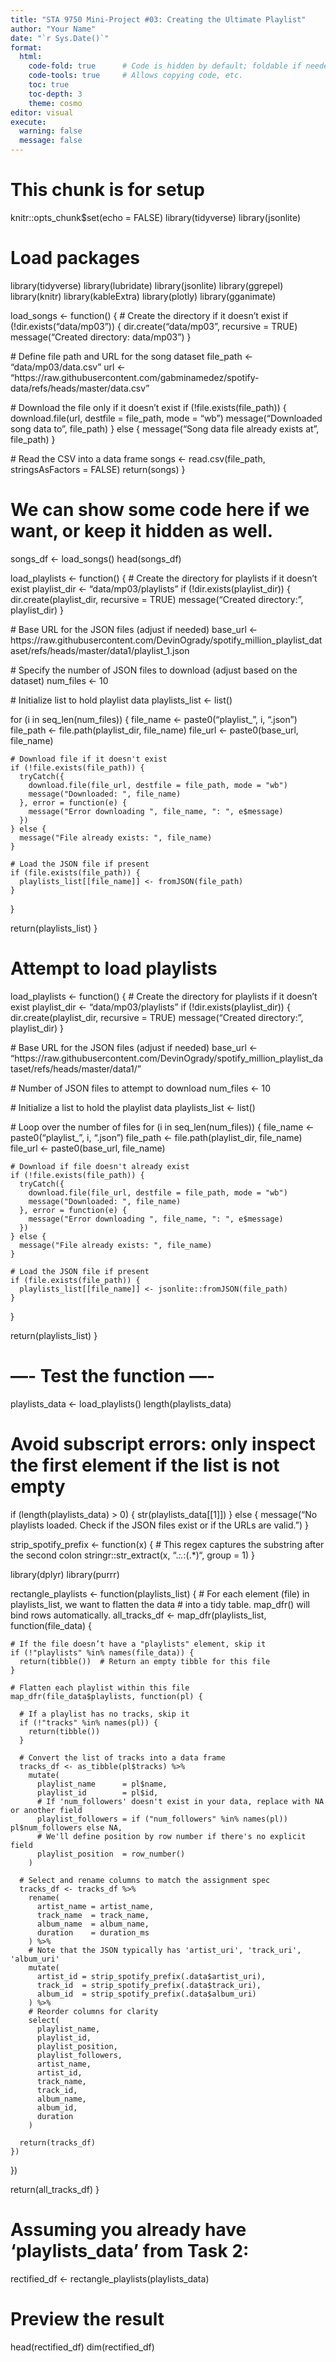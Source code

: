 ```yaml
---
title: "STA 9750 Mini-Project #03: Creating the Ultimate Playlist"
author: "Your Name"
date: "`r Sys.Date()`"
format: 
  html:
    code-fold: true      # Code is hidden by default; foldable if needed
    code-tools: true     # Allows copying code, etc.
    toc: true
    toc-depth: 3
    theme: cosmo
editor: visual
execute:
  warning: false
  message: false
---
```

# This chunk is for setup
knitr::opts_chunk$set(echo = FALSE)
library(tidyverse)
library(jsonlite)


# Load packages
library(tidyverse)
library(lubridate)
library(jsonlite)
library(ggrepel)
library(knitr)
library(kableExtra)
library(plotly)
library(gganimate)

load_songs <- function() {
  # Create the directory if it doesn't exist
  if (!dir.exists("data/mp03")) {
    dir.create("data/mp03", recursive = TRUE)
    message("Created directory: data/mp03")
  }
  
  # Define file path and URL for the song dataset
  file_path <- "data/mp03/data.csv"
  url <- "https://raw.githubusercontent.com/gabminamedez/spotify-data/refs/heads/master/data.csv"
  
  # Download the file only if it doesn't exist
  if (!file.exists(file_path)) {
    download.file(url, destfile = file_path, mode = "wb")
    message("Downloaded song data to ", file_path)
  } else {
    message("Song data file already exists at ", file_path)
  }
  
  # Read the CSV into a data frame
  songs <- read.csv(file_path, stringsAsFactors = FALSE)
  return(songs)
}


# We can show some code here if we want, or keep it hidden as well.
songs_df <- load_songs()
head(songs_df)


load_playlists <- function() {
  # Create the directory for playlists if it doesn't exist
  playlist_dir <- "data/mp03/playlists"
  if (!dir.exists(playlist_dir)) {
    dir.create(playlist_dir, recursive = TRUE)
    message("Created directory: ", playlist_dir)
  }
  
  # Base URL for the JSON files (adjust if needed)
  base_url <- https://raw.githubusercontent.com/DevinOgrady/spotify_million_playlist_dataset/refs/heads/master/data1/playlist_1.json

  
  # Specify the number of JSON files to download (adjust based on the dataset)
  num_files <- 10
  
  # Initialize list to hold playlist data
  playlists_list <- list()
  
  for (i in seq_len(num_files)) {
    file_name <- paste0("playlist_", i, ".json")
    file_path <- file.path(playlist_dir, file_name)
    file_url <- paste0(base_url, file_name)
    
    # Download file if it doesn't exist
    if (!file.exists(file_path)) {
      tryCatch({
        download.file(file_url, destfile = file_path, mode = "wb")
        message("Downloaded: ", file_name)
      }, error = function(e) {
        message("Error downloading ", file_name, ": ", e$message)
      })
    } else {
      message("File already exists: ", file_name)
    }
    
    # Load the JSON file if present
    if (file.exists(file_path)) {
      playlists_list[[file_name]] <- fromJSON(file_path)
    }
  }
  
  return(playlists_list)
}


# Attempt to load playlists
load_playlists <- function() {
  # Create the directory for playlists if it doesn't exist
  playlist_dir <- "data/mp03/playlists"
  if (!dir.exists(playlist_dir)) {
    dir.create(playlist_dir, recursive = TRUE)
    message("Created directory: ", playlist_dir)
  }
  
  # Base URL for the JSON files (adjust if needed)
  base_url <- "https://raw.githubusercontent.com/DevinOgrady/spotify_million_playlist_dataset/refs/heads/master/data1/"
  
  # Number of JSON files to attempt to download
  num_files <- 10
  
  # Initialize a list to hold the playlist data
  playlists_list <- list()
  
  # Loop over the number of files
  for (i in seq_len(num_files)) {
    file_name <- paste0("playlist_", i, ".json")
    file_path <- file.path(playlist_dir, file_name)
    file_url <- paste0(base_url, file_name)
    
    # Download if file doesn't already exist
    if (!file.exists(file_path)) {
      tryCatch({
        download.file(file_url, destfile = file_path, mode = "wb")
        message("Downloaded: ", file_name)
      }, error = function(e) {
        message("Error downloading ", file_name, ": ", e$message)
      })
    } else {
      message("File already exists: ", file_name)
    }
    
    # Load the JSON file if present
    if (file.exists(file_path)) {
      playlists_list[[file_name]] <- jsonlite::fromJSON(file_path)
    }
  }
  
  return(playlists_list)
}

# ---- Test the function ----
playlists_data <- load_playlists()
length(playlists_data)

# Avoid subscript errors: only inspect the first element if the list is not empty
if (length(playlists_data) > 0) {
  str(playlists_data[[1]])
} else {
  message("No playlists loaded. Check if the JSON files exist or if the URLs are valid.")
}

strip_spotify_prefix <- function(x) {
  # This regex captures the substring after the second colon
  stringr::str_extract(x, ".*:.*:(.*)", group = 1)
}

library(dplyr)
library(purrr)

rectangle_playlists <- function(playlists_list) {
  # For each element (file) in playlists_list, we want to flatten the data
  # into a tidy table. map_dfr() will bind rows automatically.
  all_tracks_df <- map_dfr(playlists_list, function(file_data) {
    
    # If the file doesn’t have a "playlists" element, skip it
    if (!"playlists" %in% names(file_data)) {
      return(tibble())  # Return an empty tibble for this file
    }
    
    # Flatten each playlist within this file
    map_dfr(file_data$playlists, function(pl) {
      
      # If a playlist has no tracks, skip it
      if (!"tracks" %in% names(pl)) {
        return(tibble())
      }
      
      # Convert the list of tracks into a data frame
      tracks_df <- as_tibble(pl$tracks) %>%
        mutate(
          playlist_name      = pl$name,
          playlist_id        = pl$id,
          # If 'num_followers' doesn't exist in your data, replace with NA or another field
          playlist_followers = if ("num_followers" %in% names(pl)) pl$num_followers else NA,
          # We'll define position by row number if there's no explicit field
          playlist_position  = row_number()
        )
      
      # Select and rename columns to match the assignment spec
      tracks_df <- tracks_df %>%
        rename(
          artist_name = artist_name,
          track_name  = track_name,
          album_name  = album_name,
          duration    = duration_ms
        ) %>%
        # Note that the JSON typically has 'artist_uri', 'track_uri', 'album_uri'
        mutate(
          artist_id = strip_spotify_prefix(.data$artist_uri),
          track_id  = strip_spotify_prefix(.data$track_uri),
          album_id  = strip_spotify_prefix(.data$album_uri)
        ) %>%
        # Reorder columns for clarity
        select(
          playlist_name,
          playlist_id,
          playlist_position,
          playlist_followers,
          artist_name,
          artist_id,
          track_name,
          track_id,
          album_name,
          album_id,
          duration
        )
      
      return(tracks_df)
    })
  })
  
  return(all_tracks_df)
}

# Assuming you already have 'playlists_data' from Task 2:
rectified_df <- rectangle_playlists(playlists_data)

# Preview the result
head(rectified_df)
dim(rectified_df)


